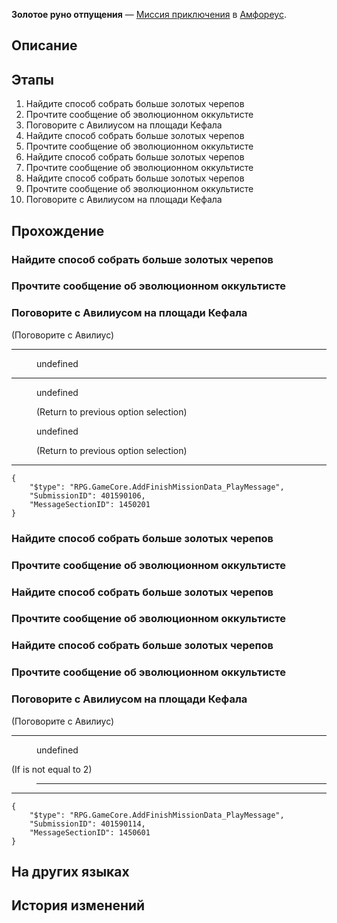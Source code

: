{{Дополнить|Диалоги.}}
{{Миссия Инфобокс
|id              = 4015901
|Название        = 
|Изображение     = Миссия Освоения Золотое руно отпущения.png
|Тип             = Миссия приключения
|События         = 
|Глава           = 
|Условия         = Завершена [[Миссия Освоения]] ''[[О гость издалека, услышь молитвы этого мира]]''
|Персонажи       = Авилиус; Первопроходец
|СтартЛокация    = [[Амфореус]] — [[Вечный священный город Охема]]
|Локации         = Вечный священный город Охема
|Предыдущая      = 
|Следующая       = 
|Награды         = Кредиты*5 000
}}
'''Золотое руно отпущения''' — [[Миссия приключения]] в [[Амфореус]].

==Описание==
{{Описание|<!--официальное описание из Перекрёстка судеб-->}}

==Этапы==
# Найдите способ собрать больше золотых черепов
# Прочтите сообщение об эволюционном оккультисте
# Поговорите с Авилиусом на площади Кефала
# Найдите способ собрать больше золотых черепов
# Прочтите сообщение об эволюционном оккультисте
# Найдите способ собрать больше золотых черепов
# Прочтите сообщение об эволюционном оккультисте
# Найдите способ собрать больше золотых черепов
# Прочтите сообщение об эволюционном оккультисте
# Поговорите с Авилиусом на площади Кефала

==Прохождение==
{{Дополнить}}

{{Описание миссии|локация=Вечный священный город Охема|На Амфореусе остались странные вещи, которые противоречат здравому смыслу. К ним относится и золотое руно отпущения. Вы пытаетесь разгадать его тайны, но, кажется, всё обращается фарсом...}}
{{Диалог Конец}}

===Найдите способ собрать больше золотых черепов===
{{Диалог Начало}}
{{Диалог Конец}}

===Прочтите сообщение об эволюционном оккультисте===
{{Диалог Начало}}
{{Диалог Конец}}

===Поговорите с Авилиусом на площади Кефала===
{{Диалог Начало}}

;(Поговорите с Авилиус)
----
<!--Unknown TalkSentence: 504008091-->
<!--Unknown TalkSentence: 504008092-->
:{{Диалог|Стрелка}} undefined
<!--Unknown TalkSentence: 401590003-->
<!--Unknown TalkSentence: 401590004-->
<!--Unknown TalkSentence: 401590005-->
----
<!--Unknown TalkSentence: 401590103-->
:{{Диалог|Стрелка}} undefined
:<!--Unknown TalkSentence: 401590105-->
:<!--Unknown TalkSentence: 401590108-->
:;(Return to previous option selection)
:{{Диалог|Стрелка}} undefined
:<!--Unknown TalkSentence: 401590107-->
:<!--Unknown TalkSentence: 401590108-->
:;(Return to previous option selection)
----
<pre>{
	"$type": "RPG.GameCore.AddFinishMissionData_PlayMessage",
	"SubmissionID": 401590106,
	"MessageSectionID": 1450201
}</pre>
{{Диалог Конец}}

===Найдите способ собрать больше золотых черепов===
{{Диалог Начало}}
{{Диалог Конец}}

===Прочтите сообщение об эволюционном оккультисте===
{{Диалог Начало}}
{{Диалог Конец}}

===Найдите способ собрать больше золотых черепов===
{{Диалог Начало}}
{{Диалог Конец}}

===Прочтите сообщение об эволюционном оккультисте===
{{Диалог Начало}}
{{Диалог Конец}}

===Найдите способ собрать больше золотых черепов===
{{Диалог Начало}}
{{Диалог Конец}}

===Прочтите сообщение об эволюционном оккультисте===
{{Диалог Начало}}
{{Диалог Конец}}

===Поговорите с Авилиусом на площади Кефала===
{{Диалог Начало}}

;(Поговорите с Авилиус)
----
<!--Unknown TalkSentence: 504008091-->
<!--Unknown TalkSentence: 504008092-->
:{{Диалог|Стрелка}} undefined
<!--Unknown TalkSentence: 401590203-->
<!--Unknown TalkSentence: 401590204-->
<!--Unknown TalkSentence: 401590205-->
;(If {{F|MissionCV-4015901-undefined}} is not equal to 2)
:----
:<!--Unknown TalkSentence: 401590303-->
:<!--Unknown TalkSentence: 401590304-->
:<!--Unknown TalkSentence: 401590305-->
:<!--Unknown TalkSentence: 401590306-->

----
<pre>{
	"$type": "RPG.GameCore.AddFinishMissionData_PlayMessage",
	"SubmissionID": 401590114,
	"MessageSectionID": 1450601
}</pre>
{{Диалог Конец}}

==На других языках==
{{На других языках
|en   = Golden Scapegoat
|zhs  = 黄金替罪羊
|zht  = 黃金替罪羔羊
|ja   = 黄金のスケープゴート
|ko   = 황금 희생양
|es   = Chivo expiatorio dorado
|fr   = Bouc émissaire doré
|ru   = Золотое руно отпущения
|th   = แพะรับบาปทองคำ
|vi   = Con Dê Gánh Tội Vàng
|de   = Goldener Sündenbock
|id   = Kambing Hitam Emas
|pt   = Bode Expiatório Dourado
}}

==История изменений==
{{История изменений|3.0}}
